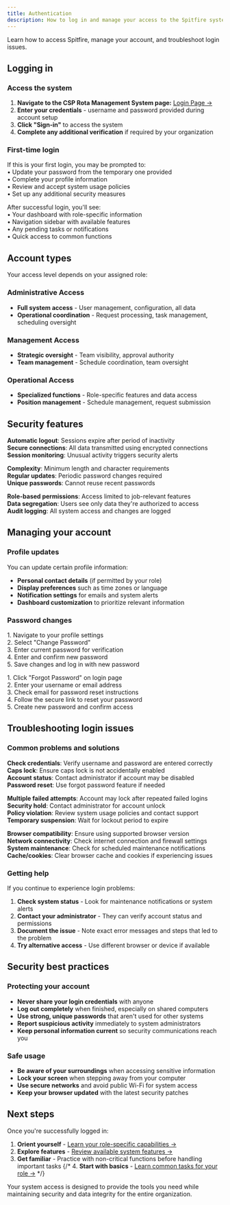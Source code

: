 ```yaml
---
title: Authentication
description: How to log in and manage your access to the Spitfire system
---
```





Learn how to access Spitfire, manage your account, and troubleshoot login issues.

## Logging in

### Access the system

1. **Navigate to the CSP Rota Management System page:** [Login Page →](https://spitfire-staging.onrender.com/auth/login)
2. **Enter your credentials** - username and password provided during account setup
3. **Click "Sign-in"** to access the system
4. **Complete any additional verification** if required by your organization

### First-time login

<Accordion>
  <AccordionItem title="Account Setup">
    <p>
      If this is your first login, you may be prompted to:<br/>
      • Update your password from the temporary one provided<br/>
      • Complete your profile information<br/>
      • Review and accept system usage policies<br/>
      • Set up any additional security measures
    </p>
  </AccordionItem>
  <AccordionItem title="System Orientation">
    <p>
      After successful login, you'll see:<br/>
      • Your dashboard with role-specific information<br/>
      • Navigation sidebar with available features<br/>
      • Any pending tasks or notifications<br/>
      • Quick access to common functions
    </p>
  </AccordionItem>
</Accordion>

## Account types

Your access level depends on your assigned role:

### Administrative Access
- <Badge text="Admin" variant="danger" /> **Full system access** - User management, configuration, all data
- <Badge text="Operations Support" variant="caution" /> **Operational coordination** - Request processing, task management, scheduling oversight

### Management Access  
- <Badge text="COO/HOO" variant="success" /> **Strategic oversight** - Team visibility, approval authority
- <Badge text="Operations Manager" variant="caution" /> **Team management** - Schedule coordination, team oversight

### Operational Access
- <Badge text="Deputies/Logistics/Resourcing" variant="note" /> **Specialized functions** - Role-specific features and data access
- <Badge text="Static Manager" variant="note" /> **Position management** - Schedule management, request submission

## Security features

<Accordion>
  <AccordionItem title="Session Management">
    <p>
      <strong>Automatic logout</strong>: Sessions expire after period of inactivity<br/>
      <strong>Secure connections</strong>: All data transmitted using encrypted connections<br/>
      <strong>Session monitoring</strong>: Unusual activity triggers security alerts
    </p>
  </AccordionItem>
  <AccordionItem title="Password Requirements">
    <p>
      <strong>Complexity</strong>: Minimum length and character requirements<br/>
      <strong>Regular updates</strong>: Periodic password changes required<br/>
      <strong>Unique passwords</strong>: Cannot reuse recent passwords
    </p>
  </AccordionItem>
  <AccordionItem title="Access Controls">
    <p>
      <strong>Role-based permissions</strong>: Access limited to job-relevant features<br/>
      <strong>Data segregation</strong>: Users see only data they're authorized to access<br/>
      <strong>Audit logging</strong>: All system access and changes are logged
    </p>
  </AccordionItem>
</Accordion>

## Managing your account

### Profile updates

You can update certain profile information:

- **Personal contact details** (if permitted by your role)
- **Display preferences** such as time zones or language
- **Notification settings** for emails and system alerts
- **Dashboard customization** to prioritize relevant information

### Password changes

<Accordion>
  <AccordionItem title="Regular Password Updates">
    <p>
      1. Navigate to your profile settings<br/>
      2. Select "Change Password"<br/>
      3. Enter current password for verification<br/>
      4. Enter and confirm new password<br/>
      5. Save changes and log in with new password
    </p>
  </AccordionItem>
  <AccordionItem title="Forgotten Password Recovery">
    <p>
      1. Click "Forgot Password" on login page<br/>
      2. Enter your username or email address<br/>
      3. Check email for password reset instructions<br/>
      4. Follow the secure link to reset your password<br/>
      5. Create new password and confirm access
    </p>
  </AccordionItem>
</Accordion>

## Troubleshooting login issues

### Common problems and solutions

<Accordion>
  <AccordionItem title="Invalid username or password">
    <p>
      <strong>Check credentials</strong>: Verify username and password are entered correctly<br/>
      <strong>Caps lock</strong>: Ensure caps lock is not accidentally enabled<br/>
      <strong>Account status</strong>: Contact administrator if account may be disabled<br/>
      <strong>Password reset</strong>: Use forgot password feature if needed
    </p>
  </AccordionItem>
  <AccordionItem title="Account locked or suspended">
    <p>
      <strong>Multiple failed attempts</strong>: Account may lock after repeated failed logins<br/>
      <strong>Security hold</strong>: Contact administrator for account unlock<br/>
      <strong>Policy violation</strong>: Review system usage policies and contact support<br/>
      <strong>Temporary suspension</strong>: Wait for lockout period to expire
    </p>
  </AccordionItem>
  <AccordionItem title="System access issues">
    <p>
      <strong>Browser compatibility</strong>: Ensure using supported browser version<br/>
      <strong>Network connectivity</strong>: Check internet connection and firewall settings<br/>
      <strong>System maintenance</strong>: Check for scheduled maintenance notifications<br/>
      <strong>Cache/cookies</strong>: Clear browser cache and cookies if experiencing issues
    </p>
  </AccordionItem>
</Accordion>

### Getting help

If you continue to experience login problems:

1. **Check system status** - Look for maintenance notifications or system alerts
2. **Contact your administrator** - They can verify account status and permissions
3. **Document the issue** - Note exact error messages and steps that led to the problem
4. **Try alternative access** - Use different browser or device if available

## Security best practices

### Protecting your account

- **Never share your login credentials** with anyone
- **Log out completely** when finished, especially on shared computers
- **Use strong, unique passwords** that aren't used for other systems
- **Report suspicious activity** immediately to system administrators
- **Keep personal information current** so security communications reach you

### Safe usage

- **Be aware of your surroundings** when accessing sensitive information
- **Lock your screen** when stepping away from your computer
- **Use secure networks** and avoid public Wi-Fi for system access
- **Keep your browser updated** with the latest security patches

## Next steps

Once you're successfully logged in:

1. **Orient yourself** - [Learn your role-specific capabilities →](./first-steps)
2. **Explore features** - [Review available system features →](/features/)
3. **Get familiar** - Practice with non-critical functions before handling important tasks
{/* 4. **Start with basics** - [Learn common tasks for your role →](/how-to-guides/) */}


Your system access is designed to provide the tools you need while maintaining security and data integrity for the entire organization.